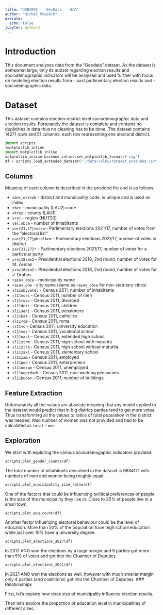 ```yaml
---
title: "NDBI048 - `GeoData` - EDA"
author: "Michal Pospěch"
execute:
  echo: false
jupyter: python3
---
```


# Introduction
This document analyses data from the "Geodata" dataset. As the dataset is somewhat large, only its subset regarding election results and sociodemographic indicators will be analysed and used further with focus on modeling election results from 
 - past parlimentary election results and
 - sociodemigraphic data.

# Dataset
This dataset contains election-district level sociodemographic data and election results. Fortunately the dataset is complete and contains no duplicities in data thus no cleaning has to be done. 
The dataset contains 14271 rows and 51 columns, each row representing one electoral district.

```python
import scripts
%matplotlib inline
import matplotlib_inline
matplotlib_inline.backend_inline.set_matplotlib_formats('svg')
df = scripts.load_extended_dataset("./data/volby/dataset_extended.csv")

```
## Columns 
Meaning of each column is described in the provided file and is as follows:

 - `obec_okrsek` - district and municipality code, is unique and is used as index
 - `obec` - municipality (LAU2) code
 - `okres` - county (LAU1)
 - `kraj` - region (NUTS3)
 - `vel.obce` - number of inhabitants
 - `par{21,17}vsezn` - Parlimentary elections 2021/17, number of votes from the "electoral list"
 - `par{21,17}phcelkem` - Parlimentary elections 2021/17, number of votes in district
 - `par{21,17}*` - Parlimentary elections 2021/17, number of votes for a particular party
 - `prez18zem2` - Presidential elections 2018, 2nd round, number of votes for M. Zeman
 - `prez18dra2` - Presidential elections 2018, 2nd round, number of votes for J. Drahos
 - `nazev_obce` - municipality name
 - `nazev.pha` - city name (same as `nazev_obce` for non-statutary cities)
 - `sl11obyvatel` - Census 2011, number of inhabitants 
 - `sl11muzi` - Census 2011, number of men
 - `sl11rozv` - Census 2011, divorced
 - `sl11deti` - Census 2011, children
 - `sl11seni` - Census 2011, pensioners
 - `sl11kat` - Census 2011, catholics
 - `sl11rom` - Census 2011, roma
 - `sl11vs` - Census 2011, university education
 - `sl11vos` - Census 2011, vocational school
 - `sl11nast` - Census 2011, extended high school
 - `sl11strm` - Census 2011, high school with maturita
 - `sl11strb` - Census 2011, high school without maturita
 - `sl11zakl` - Census 2011, elementary school
 - `sl11zam` - Census 2011, employed
 - `sl11pod` - Census 2011, enterpreneur
 - `sl11nezam` - Census 2011, unemployed
 - `sl11neprduch` - Census 2011, non-working pensioners
 - `sl11budov` - Census 2011, number of buildings

## Feature Extraction

Unfortunately all the values are absolute meaning that any model applied to the dataset would predict that in big districs parties tend to get more votes. Thus transforming all the values to ratios of total population in the district was needed. Also number of women was not provided and had to be calculated as `total` - `men`.

## Exploration

We start with exploring the various sociodemogaphic indicators provided. 
```python
scripts.plot_gender_counts(df)

```
The total number of inhabitants described in the dataset is 9884171 with numbers of men and women being roughly equal.
```python
scripts.plot_municipality_size_ratio(df)

```
One of the factors that could be influencing political preferences of people is the size of the municipality they live in. Close to 25% of people live in a small town.

```python
scripts.plot_edu_count(df)

```
Another factor influencing electoral behaviour could be the level of education. More than 50% of the population have high school education while just over 10% have a university degree.

```python
scripts.plot_elections_2017(df)
```
In 2017 ANO won the elections by a huge margin and 9 parties got more than 5% of votes and got into the Chamber of Deputies.

```python
scripts.plot_elections_2021(df)
```
In 2021 ANO won the elections as well, however with much smaller margin only 4 parties (and coallitions) got into the Chamber of Deputies.
### Relationships

First, let's explore how does size of municipality influence election results.

Then let's explore the proportion of education level in municipalities of different sizes.

 